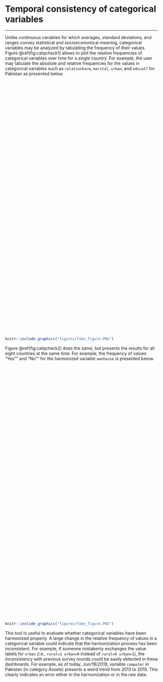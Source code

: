 # Temporal consistency of categorical variables {#qcheck-categorical}
***
Unlike continuous variables for which averages, standard deviations, and ranges convey statistical and socioeconomical meaning, categorical variables may be analyzed by tabulating the frequency of their values. Figure \@ref(fig:catqcheck1) allows to plot the relative frequencies of categorical variables over time for a single country. For example, the user may tabulate the absolute and relative frequencies for the values in categorical variables such as `relationharm`, `marital`, `urban`, and `educat7` for Pakistan as presented below.

<script type='text/javascript' src='https://tab.worldbank.org/javascripts/api/viz_v1.js'></script><div class='tableauPlaceholder' style='width: 700px; height: 827px;'><object class='tableauViz' width='700' height='827' style='display:none;'><param name='host_url' value='https%3A%2F%2Ftab.worldbank.org%2F' /> <param name='embed_code_version' value='3' /> <param name='site_root' value='&#47;t&#47;WBG' /><param name='name' value='SAR_MNA_QCheck&#47;Categorical' /><param name='tabs' value='no' /><param name='toolbar' value='yes' /><param name='showAppBanner' value='false' /><param name='filter' value='iframeSizedToWindow=true' /></object></div>

```{r  catqcheck1,  echo=FALSE, fig.cap = "Categorical quality check by country", out.height='10%', fig.align = 'left'}
knitr::include_graphics("figures/fake_figure.PNG")
```
 
Figure \@ref(fig:catqcheck2) does the same, but presents the results for all eight countries at the same time. For example, the frequency of values "Yes"" and "No"" for the harmonized variable `ownhouse` is presented below.  
 
<script type='text/javascript' src='https://tab.worldbank.org/javascripts/api/viz_v1.js'></script><div class='tableauPlaceholder' style='width: 700px; height: 827px;'><object class='tableauViz' width='700' height='827' style='display:none;'><param name='host_url' value='https%3A%2F%2Ftab.worldbank.org%2F' /> <param name='embed_code_version' value='3' /> <param name='site_root' value='&#47;t&#47;WBG' /><param name='name' value='SAR_MNA_QCheck&#47;Categorical2' /><param name='tabs' value='no' /><param name='toolbar' value='yes' /><param name='showAppBanner' value='false' /><param name='filter' value='iframeSizedToWindow=true' /></object></div>

```{r  catqcheck2,  echo=FALSE, fig.cap = "Categorical quality check for all countries", out.height='10%', fig.align = 'left'}
knitr::include_graphics("figures/fake_figure.PNG")
```
 
This tool is useful to evaluate whether categorical variables have been harmonized properly. A large change in the relative frequency of values in a categorical variable could indicate that the harmonization process has been inconsistent. For example, if someone mistakenly exchanges the value labels for `urban` (i.e., `rural=1 urban=0` instead of `rural=0 urban=1`), the inconsistency with previous survey rounds could be easily detected in these dashboards. For example, as of today, _Jun/19/2019_, variable `computer` in Pakistan (in category Assets) presents a weird trend from 2013 to 2015. This clearly indicates an error either in the harmonization or in the raw data. 
